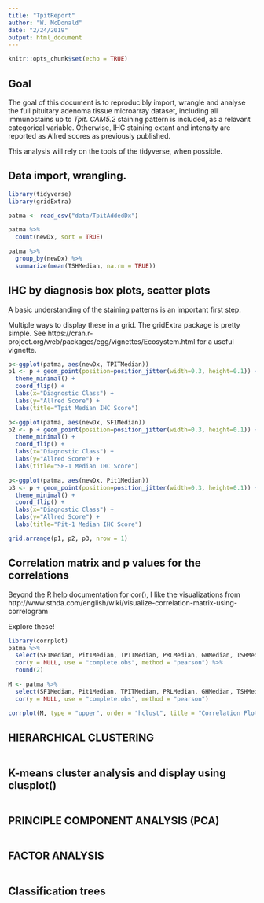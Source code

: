 ```yaml
---
title: "TpitReport"
author: "W. McDonald"
date: "2/24/2019"
output: html_document
---
```


```r
knitr::opts_chunk$set(echo = TRUE)
```

## Goal

The goal of this document is to reproducibly import, wrangle and analyse the full pituitary adenoma tissue microarray dataset, including all immunostains up to *Tpit*. *CAM5.2* staining pattern is included, as a relavant categorical variable. Otherwise, IHC staining extant and intensity are reported as Allred scores as previously published. 

This analysis will rely on the tools of the tidyverse, when possible. 

## Data import, wrangling.

```r
library(tidyverse)
library(gridExtra)

patma <- read_csv("data/TpitAddedDx")

patma %>%
  count(newDx, sort = TRUE)

patma %>%
  group_by(newDx) %>%
  summarize(mean(TSHMedian, na.rm = TRUE))
```

## IHC by diagnosis box plots, scatter plots

A basic understanding of the staining patterns is an important first step. 

Multiple ways to display these in a grid. The gridExtra package is pretty simple. See https://cran.r-project.org/web/packages/egg/vignettes/Ecosystem.html for a useful vignette.

```r
p<-ggplot(patma, aes(newDx, TPITMedian))
p1 <- p + geom_point(position=position_jitter(width=0.3, height=0.1)) +
  theme_minimal() +
  coord_flip() +
  labs(x="Diagnostic Class") +
  labs(y="Allred Score") +
  labs(title="Tpit Median IHC Score")

p<-ggplot(patma, aes(newDx, SF1Median))
p2 <- p + geom_point(position=position_jitter(width=0.3, height=0.1)) +
  theme_minimal() +
  coord_flip() +
  labs(x="Diagnostic Class") +
  labs(y="Allred Score") +
  labs(title="SF-1 Median IHC Score")

p<-ggplot(patma, aes(newDx, Pit1Median))
p3 <- p + geom_point(position=position_jitter(width=0.3, height=0.1)) +
  theme_minimal() +
  coord_flip() +
  labs(x="Diagnostic Class") +
  labs(y="Allred Score") +
  labs(title="Pit-1 Median IHC Score")

grid.arrange(p1, p2, p3, nrow = 1)

```


## Correlation matrix and p values for the correlations

Beyond the R help documentation for cor(), I like the visualizations from http://www.sthda.com/english/wiki/visualize-correlation-matrix-using-correlogram

Explore these!

```r
library(corrplot)
patma %>% 
  select(SF1Median, Pit1Median, TPITMedian, PRLMedian, GHMedian, TSHMedian, LHMedian, FSHMedian, ACTHMedian) %>% 
  cor(y = NULL, use = "complete.obs", method = "pearson") %>% 
  round(2)

M <- patma %>% 
  select(SF1Median, Pit1Median, TPITMedian, PRLMedian, GHMedian, TSHMedian, LHMedian, FSHMedian, ACTHMedian, ASUMedian, GATA3Median) %>% 
  cor(y = NULL, use = "complete.obs", method = "pearson")

corrplot(M, type = "upper", order = "hclust", title = "Correlation Plot")

```

## HIERARCHICAL CLUSTERING

```r

```

## K-means cluster analysis and display using clusplot()

```r

```

## PRINCIPLE COMPONENT ANALYSIS (PCA)
```r

```

## FACTOR ANALYSIS
```r

```

## Classification trees

```r

```


